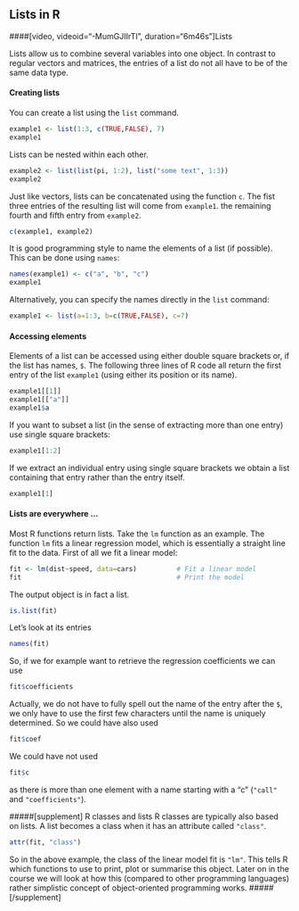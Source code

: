 ## Lists in R

####[video, videoid="-MumGJIIrTI", duration="6m46s"]Lists

Lists allow us to combine several variables into one object. In contrast to regular vectors and matrices, the entries of a list do not all have to be of the same data type.


#### Creating lists

You can create a list using the `list` command.
```r
example1 <- list(1:3, c(TRUE,FALSE), 7)
example1
```

Lists can be nested within each other.
```r
example2 <- list(list(pi, 1:2), list("some text", 1:3))
example2
```

Just like vectors, lists can be concatenated using the function `c`. The fist three entries of the resulting list will come from `example1`. the remaining fourth and fifth entry from `example2`.
```r
c(example1, example2)
```

It is good programming style to name the elements of a list (if possible). This can be done using `names`:
```r
names(example1) <- c("a", "b", "c")
example1
```

Alternatively, you can specify the names directly in the `list` command:
```r
example1 <- list(a=1:3, b=c(TRUE,FALSE), c=7)
```

#### Accessing elements
Elements of a list can be accessed using either double square brackets or, if the list has names, `$`. The following three lines of R code all return the first entry of the list `example1` (using either its position or its name).
```r
example1[[1]]
example1[["a"]]
example1$a
```

If you want to subset a list (in the sense of extracting more than one entry) use single square brackets:
```r
example1[1:2]
```

If we extract an individual entry using single square brackets we obtain a list containing that entry rather than the entry itself.
```r
example1[1]
```
#### Lists are everywhere ...

Most R functions return lists. Take the `lm` function as an example. The function `lm` fits a linear regression model, which is essentially a straight line fit to the data. First of all we fit a linear model:
```r
fit <- lm(dist~speed, data=cars)          # Fit a linear model
fit                                       # Print the model
```
The output object \texttt{fit} is in fact a list.
```r
is.list(fit)
```
Let's look at its entries
```r
names(fit)
```
So, if we for example want to retrieve the regression coefficients we can use
```r
fit$coefficients
```
Actually, we do not have to fully spell out the name of the entry after the `$`, we only have to use the first few characters until the name is uniquely determined. So we could have also used
```r
fit$coef
```
We could have not used

```r
fit$c
```
as there is more than one element with a name starting with a "c" (`"call"` and `"coefficients"`).

#####[supplement] R classes and lists
R classes are typically also based on lists. A list becomes a class when it has an attribute called `"class"`.
```r
attr(fit, "class")
```
So in the above example, the class of the linear model fit is `"lm"`. This tells R which functions to use to print, plot or summarise this object. Later on in the course we will look at how this (compared to other programming languages) rather simplistic concept of object-oriented programming works.
#####[/supplement]




<!--[if PDF]>
\newpage
<![endif]-->
